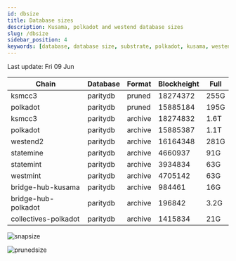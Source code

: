 ```yaml
---
id: dbsize
title: Database sizes
description: Kusama, polkadot and westend database sizes
slug: /dbsize
sidebar_position: 4
keywords: [database, database size, substrate, polkadot, kusama, westend]
---
```



Last update: Fri 09 Jun

| Chain    | Database   | Format | Blockheight | Full         | 
| ------------------------| ----------- | -------- | ------- | ---------- | 
| ksmcc3 | paritydb | pruned | 18274372 | 255G |
| polkadot | paritydb | pruned | 15885184 | 195G |
| ksmcc3 | paritydb | archive | 18274832 | 1.6T |
| polkadot | paritydb | archive | 15885387 | 1.1T |
| westend2 | paritydb | archive | 16164348 | 281G |
| statemine | paritydb | archive | 4660937 | 91G |
| statemint | paritydb | archive | 3934834 | 63G |
| westmint | paritydb | archive | 4705142 | 63G |
| bridge-hub-kusama | paritydb | archive | 984461 | 16G |
| bridge-hub-polkadot | paritydb | archive | 196842 | 3.2G |
| collectives-polkadot | paritydb | archive | 1415834 | 21G |

![snapsize](/img/archivesize.png)

![prunedsize](/img/prunedsize.png)
